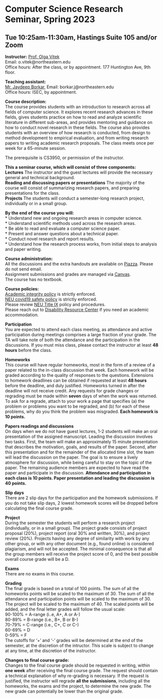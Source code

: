 <h1>Computer Science Research Seminar, Spring 2023 </h1>
<h2>Tue 10:25am-11:30am, Hastings Suite 105 and/or Zoom</h2>

<p><strong>Instructor:</strong> [Prof. Olga Vitek](http://olga-vitek-lab.ccis.northeastern.edu/)</br>
Email: o.vitek@northeastern.edu</br>
Office hours: After the class, or by appointment. 177 Huntington Ave, 9th floor.</p>

<p><strong>Teaching assistant:</strong></br>
[Mr. Jaydeep Borkar](https://www.khoury.northeastern.edu/people/jaydeep-borkar/), 
Email: borkar.j@northeastern.edu</br>
Office hours: ISEC, by appointment.

<p><strong>Course description:</strong></br>
The course provides students with an introduction to research across all fields of computer science. It explores recent research advances in these fields, gives students practice on how to read and analyze scientific literature in different sub-areas, and provides mentoring and guidance on how to conduct novel research in these fields. The course also provides students with an overview of how research is conducted, from design to method development to empirical evaluation, and from writing research papers to writing academic research proposals. The class meets once per week for a 65-minute session. 

The prerequisite is CS3950, or permission of the instructor.

<p><strong>This a seminar course, which will consist of three components:</strong></br>
**Lectures** The instructor and the guest lectures will provide the necessary general and technical background.</br>
**Reading and discussing papers or presentations** The majority of the course will consist of summarizing research papers, and preparing presentations for the class.</br> 
**Projects** The students will conduct a semester-long research project, individually or in a small group.</br>

<p><strong>By the end of the course you will:</strong></br>
* Understand new and ongoing research areas in computer science.</br>
* Understand scientific methods used across the research areas.</br>
* Be able to read and evaluate a computer science paper.</br>
* Present and answer questions about a technical paper.</br>
* Conduct novel research and report results.</br>
* Understand how the research process works, from initial steps to analysis and paper writing.</br>

<p><strong>Course administration:</strong></br> All the discussions and the extra handouts are available on [Piazza](https://piazza.com/northeastern/spring2023/cs4950). Please do not send email.</br> 
Assignment submissions and grades are managed via [Canvas](https://canvas.northeastern.edu/).</br> 
The course has no textbook.</br>

<p><strong>Course policies:</strong></br> 
[Academic integrity policy](http://www.northeastern.edu/osccr/academic-integrity-policy/) is strictly enforced.</br> 
[NEU covid19 safety policy](https://news.northeastern.edu/coronavirus/) is strictly enforced.</br>
Please review [NEU Title IX](https://www.northeastern.edu/ouec/title-ix-policy-2/) policy and procedures.</br>
Please reach out to [Disability Resource Center](https://drc.sites.northeastern.edu/) if you need an academic accommodation.

<p><strong>Participation</strong></br>
You are expected to attend each class meeting, as attendance and active participation during meetings comprises a large fraction of your grade. The TA will take note of both the attendance and the participation in the discussions. If you must miss class, please contact the instructor  at least **48 hours** before the class.

<p><strong>Homeworks</strong></br>
This course will have regular homeworks, most in the form of a review of a paper related to the in-class discussion that week.
Each homework will be graded according to the quality of responses to the questions.
Extensions to homework deadlines can be obtained if requested at least **48 hours** before the deadline, and duly justified. Homeworks turned in after the deadline will not receive credit.
Any requests for grade changes or regrading must be made within **seven** days of when the work was returned. To ask for a regrade, attach to your work a page that specifies (a) the problem or problems you want to be regraded, and (b) for each of these problems, why do you think the problem was misgraded. **Each homework is 10 points.**

<p><strong>Papers readings and discussions</strong></br>
On days when we do not have guest lectures, 1-2 students will make an oral presentation of the assigned manuscript. Leading the discussion involves two tasks. First, the team will make an approximately 15 minute presentation that describes the motivation, goals, and results of the paper. Second, after this presentation and for the remainder of the allocated time slot, the team will lead the discussion on the paper. The goal is to ensure a lively atmosphere for discussion, while being careful to stay on the topic of the paper. The remaining audience members are expected to have read the paper and participate in the discussion. **Attendance and participation in each class is 10 points. Paper presentation and leading the discussion is 40 points.**

<p><strong>Slip days</strong></br>
There are 2 slip days for the participation and the homework submissions. If you do not take slip days, 2 lowest homework scores will be dropped before calculating the final course grade.

<p><strong>Project</strong></br>
During the semester the students will perform a research project (individually, or in a small group).
The project grade consists of project proposal (20%), project report (oral 30% and written, 30%), and project review (20%).
Projects having any degree of similarity with work by any other group, or with any other document (e.g., found online) is considered plagiarism, and will not be accepted. The minimal consequence is that all the group members will receive the project score of 0, and the best possible overall course grade will be a D.

<p><strong>Exams</strong></br>
There are no exams in this course.

<p><strong>Grading</strong></br>
The final grade is based on a total of 100 points. The sum of all the homeworks points will be scaled to the maximum of 30. The sum of all the attendance and participation points will be scaled to the maximum of 30. The project will be scaled to the maximum of 40. The scaled points will be added, and the final letter grades will follow the usual scale:</br>
90-100\% = A-range (i..e, A+, A or A-) </br>
80-89\% = B-range (i.e., B+, B or B-) </br>
70-79\% = C-range (i.e., C+, C or C-) </br>
60-69\% = D </br>
0-59\% = F </br>
The cutoffs for '+' and '-' grades will be determined at the end of the semester, at the discretion of the intructor. This scale is subject to change at any time, at the discretion of the instructor.

<p><strong>Changes to final course grade:</strong></br> 
Changes to the final course grade should be requested in writing, within **one week** after receiving the final course grade. The request should contain a technical explanation of why re-grading is necessary. If the request is justified, the instructor will regrade **all the submissions**, including all the homeworks, the exams and the project, to determine the new grade. The new grade can potentially be lower than the original grade.
